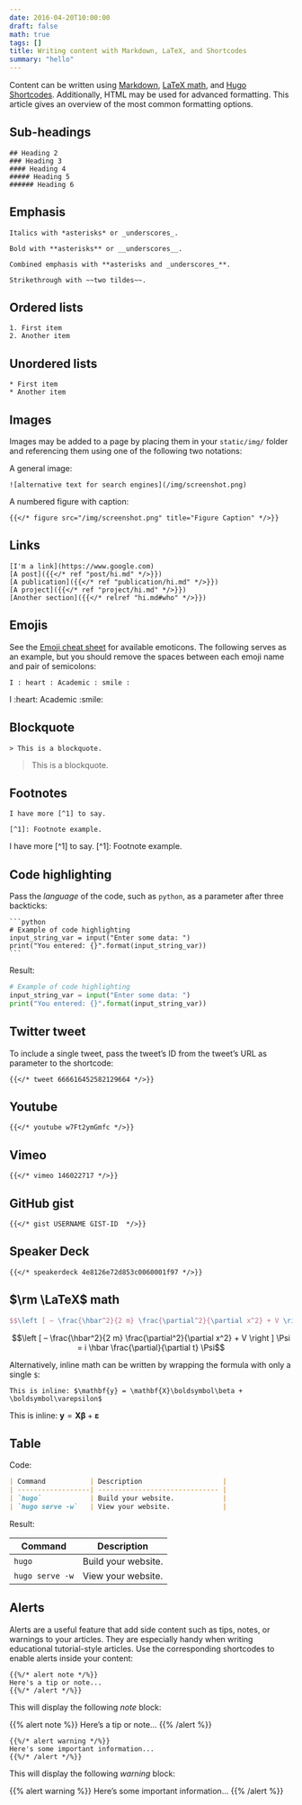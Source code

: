 ```yaml
---
date: 2016-04-20T10:00:00
draft: false
math: true
tags: []
title: Writing content with Markdown, LaTeX, and Shortcodes
summary: "hello"
---
```


Content can be written using [Markdown](https://github.com/adam-p/markdown-here/wiki/Markdown-Cheatsheet), [LaTeX math](https://en.wikibooks.org/wiki/LaTeX/Mathematics), and [Hugo Shortcodes](http://gohugo.io/extras/shortcodes/). Additionally, HTML may be used for advanced formatting.<!--more--> This article gives an overview of the most common formatting options.

## Sub-headings

    ## Heading 2
    ### Heading 3
    #### Heading 4
    ##### Heading 5
    ###### Heading 6

## Emphasis

    Italics with *asterisks* or _underscores_.

    Bold with **asterisks** or __underscores__.

    Combined emphasis with **asterisks and _underscores_**.

    Strikethrough with ~~two tildes~~.

## Ordered lists

    1. First item
    2. Another item

## Unordered lists

    * First item
    * Another item

## Images

Images may be added to a page by placing them in your `static/img/` folder and referencing them using one of the following two notations:

A general image:

    ![alternative text for search engines](/img/screenshot.png)

A numbered figure with caption:

    {{</* figure src="/img/screenshot.png" title="Figure Caption" */>}}

## Links

    [I'm a link](https://www.google.com)
    [A post]({{</* ref "post/hi.md" */>}})
    [A publication]({{</* ref "publication/hi.md" */>}})
    [A project]({{</* ref "project/hi.md" */>}})
    [Another section]({{</* relref "hi.md#who" */>}})

## Emojis

See the [Emoji cheat sheet](http://www.webpagefx.com/tools/emoji-cheat-sheet/) for available emoticons. The following serves as an example, but you should remove the spaces between each emoji name and pair of semicolons:

    I : heart : Academic : smile :
    
I :heart: Academic :smile:

## Blockquote

    > This is a blockquote.

> This is a blockquote.

## Footnotes

    I have more [^1] to say.
    
    [^1]: Footnote example.

I have more [^1] to say.
[^1]: Footnote example.

## Code highlighting

Pass the *language* of the code, such as `python`, as a parameter after three backticks:

    ```python
    # Example of code highlighting
    input_string_var = input("Enter some data: ")
    print("You entered: {}".format(input_string_var))
    ```
Result:

```python
# Example of code highlighting
input_string_var = input("Enter some data: ")
print("You entered: {}".format(input_string_var))
```

## Twitter tweet

To include a single tweet, pass the tweet’s ID from the tweet's URL as parameter to the shortcode:

    {{</* tweet 666616452582129664 */>}}

## Youtube

    {{</* youtube w7Ft2ymGmfc */>}}

## Vimeo

    {{</* vimeo 146022717 */>}}

## GitHub gist

    {{</* gist USERNAME GIST-ID  */>}}

## Speaker Deck

    {{</* speakerdeck 4e8126e72d853c0060001f97 */>}}

## $\rm \LaTeX$ math

```TeX
$$\left [ – \frac{\hbar^2}{2 m} \frac{\partial^2}{\partial x^2} + V \right ] \Psi = i \hbar \frac{\partial}{\partial t} \Psi$$
```

$$\left [ – \frac{\hbar^2}{2 m} \frac{\partial^2}{\partial x^2} + V \right ] \Psi = i \hbar \frac{\partial}{\partial t} \Psi$$

Alternatively, inline math can be written by wrapping the formula with only a single `$`:

    This is inline: $\mathbf{y} = \mathbf{X}\boldsymbol\beta + \boldsymbol\varepsilon$

This is inline: $\mathbf{y} = \mathbf{X}\boldsymbol\beta + \boldsymbol\varepsilon$

## Table

Code:

```Markdown
| Command           | Description                    |
| ------------------| ------------------------------ |
| `hugo`            | Build your website.            |
| `hugo serve -w`   | View your website.             |
```

Result:

| Command           | Description                    |
| ------------------| ------------------------------ |
| `hugo`            | Build your website.            |
| `hugo serve -w`   | View your website.             |


## Alerts

Alerts are a useful feature that add side content such as tips, notes, or warnings to your articles. They are especially handy when writing educational tutorial-style articles. Use the corresponding shortcodes to enable alerts inside your content:

    {{%/* alert note */%}}
    Here's a tip or note...
    {{%/* /alert */%}}

This will display the following *note* block:

{{% alert note %}}
Here's a tip or note...
{{% /alert %}}

    {{%/* alert warning */%}}
    Here's some important information...
    {{%/* /alert */%}}

This will display the following *warning* block:

{{% alert warning %}}
Here's some important information...
{{% /alert %}}
